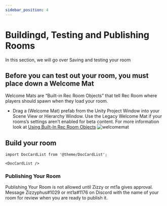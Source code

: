 ```yaml
---
sidebar_position: 4
---
```


# Buildingd, Testing and Publishing Rooms

In this section, we will go over Saving and testing your room
## Before you can test out your room, you must place down a Welcome Mat
Welcome Mats are “Built-in Rec Room Objects” that tell Rec Room where players should spawn when they load your room.

- Drag a (Welcome Mat) prefab from the Unity Project Window into your Scene View or Hierarchy Window. Use the Legacy Welcome Mat if your rooms’s settings aren’t enabled for beta content.  For more information look at [Using Built-In Rec Room Objects](/BuildinginRRS/builtin.md)
![welcomemat](/img/welcomemat.png)

## Build your room
```mdx-code-block
import DocCardList from '@theme/DocCardList';

<DocCardList />
```


### Publishing Your Room
Publishing Your Room is not allowed until Zizzy or mt1a gives approval. Message Zizzyphus#1029 or mt1a#1176 on Discord with the name of your room for review when you are ready to publish it.


